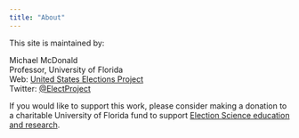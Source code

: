 ```yaml
---
title: "About"
---
```

This site is maintained by:

Michael McDonald  
Professor, University of Florida  
Web: [United States Elections Project](http://www.electproject.org/)  
Twitter: [\@ElectProject](https://twitter.com/ElectProject)

If you would like to support this work, please consider making a donation to a charitable University of Florida fund to support [Election Science education and research](https://www.uff.ufl.edu/giving-opportunities/023435-uf-election-science-group-fund/).